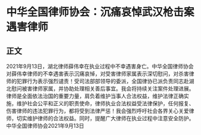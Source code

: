 # 中华全国律师协会：沉痛哀悼武汉枪击案遇害律师
## 正文
  2021年9月13日，湖北律师薛伟幸在执业过程中不幸遇害身亡。中华全国律师协会对薛伟幸律师的不幸遇害表示沉痛哀悼，对受害律师家属表示深切慰问，对杀害律师的犯罪行为表示强烈谴责！受司法部部领导的委派，全国律协已派负责同志赴湖北慰问被害律师家属，并协助处理相关善后事宜。我会将持续关注案件处理进展。       律师是全面依法治国的重要力量，肩负着维护当事人合法权益，维护法律正确实施，维护社会公平和正义的职责使命，律师执业合法权益受法律保护，任何报复、伤害律师的违法犯罪行为，都将受到法律严惩！我会强烈呼吁社会各界关心关爱律师，切实维护律师的合法权益。同时，提醒广大律师在执业过程中注意安全防护。中华全国律师协会2021年9月13日